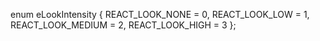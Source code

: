 enum eLookIntensity
{
    REACT_LOOK_NONE = 0,
    REACT_LOOK_LOW = 1,
    REACT_LOOK_MEDIUM = 2,
    REACT_LOOK_HIGH = 3
};